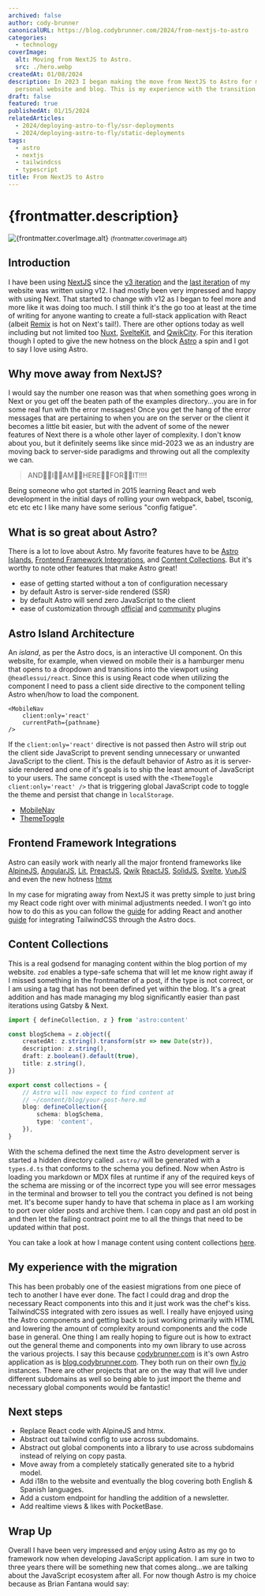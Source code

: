```yaml
---
archived: false
author: cody-brunner
canonicalURL: https://blog.codybrunner.com/2024/from-nextjs-to-astro
categories:
  - technology
coverImage:
  alt: Moving from NextJS to Astro.
  src: ./hero.webp
createdAt: 01/08/2024
description: In 2023 I began making the move from NextJS to Astro for my
  personal website and blog. This is my experience with the transition.
draft: false
featured: true
publishedAt: 01/15/2024
relatedArticles:
  - 2024/deploying-astro-to-fly/ssr-deployments
  - 2024/deploying-astro-to-fly/static-deployments
tags:
  - astro
  - nextjs
  - tailwindcss
  - typescript
title: From NextJS to Astro
---
```



# {frontmatter.description}

<div class='flex flex-col items-center gap-2'>
	<Image
		alt={frontmatter.coverImage.alt}
		class='object-cover'
		fetchpriority='high'
		height={400}
		quality={100}
		src={heroImage}
		width={800}
	/>
	<small>{frontmatter.coverImage.alt}</small>
</div>

## Introduction

I have been using [NextJS](https://nextjs.org) since the [v3 iteration](https://github.com/rockchalkwushock/my-blog) and the [last iteration](https://github.com/rockchalkwushock/codybrunner.com/tree/7acba36273a8588f6b2e703b3f34e43bd2f91b10) of my website was written using v12. I had mostly been very impressed and happy with using Next. That started to change with v12 as I began to feel more and more like it was doing too much. I still think it's the go too at least at the time of writing for anyone wanting to create a full-stack application with React (albeit [Remix](https://remix.run) is hot on Next's tail!). There are other options today as well including but not limited too [Nuxt](https://nuxt.com), [SvelteKit](https://kit.svelte.dev), and [QwikCity](https://qwik.builder.io/docs/). For this iteration though I opted to give the new hotness on the block [Astro](https://astro.build) a spin and I got to say I love using Astro.

## Why move away from NextJS?

I would say the number one reason was that when something goes wrong in Next or you get off the beaten path of the examples directory...you are in for some real fun with the error messages! Once you get the hang of the error messages that are pertaining to when you are on the server or the client it becomes a little bit easier, but with the advent of some of the newer features of Next there is a whole other layer of complexity. I don't know about you, but it definitely seems like since mid-2023 we as an industry are moving back to server-side paradigms and throwing out all the complexity we can.

> AND👏🏻I👏🏻AM👏🏻HERE👏🏻FOR👏🏻IT!!!!

Being someone who got started in 2015 learning React and web development in the initial days of rolling your own webpack, babel, tsconig, etc etc etc I like many have some serious "config fatigue".

## What is so great about Astro?

There is a lot to love about Astro. My favorite features have to be [Astro Islands](#astro-island-architecture), [Frontend Framework Integrations](#frontend-framework-integrations), and [Content Collections](#content-collections). But it's worthy to note other features that make Astro great!

- ease of getting started without a ton of configuration necessary
- by default Astro is server-side rendered (SSR)
- by default Astro will send zero JavaScript to the client
- ease of customization through [official](https://astro.build/integrations/?search=&categories%5B%5D=official) and [community](https://astro.build/integrations/) plugins

## Astro Island Architecture

An _island_, as per the Astro docs, is an interactive UI component. On this website, for example, when viewed on mobile their is a hamburger menu that opens to a dropdown and transitions into the viewport using `@headlessui/react`. Since this is using React code when utilizing the component I need to pass a client side directive to the component telling Astro when/how to load the component.

```tsx
<MobileNav
	client:only='react'
	currentPath={pathname}
/>
```

If the `client:only='react'` directive is not passed then Astro will strip out the client side JavaScript to prevent sending unnecessary or unwanted JavaScript to the client. This is the default behavior of Astro as it is server-side rendered and one of it's goals is to ship the least amount of JavaScript to your users. The same concept is used with the `<ThemeToggle client:only='react' />` that is triggering global JavaScript code to toggle the theme and persist that change in `localStorage`.

- [MobileNav](https://github.com/rockchalkwushock/codybrunner.com/blob/production/src/layouts/base-layout.astro#L130)
- [ThemeToggle](https://github.com/rockchalkwushock/codybrunner.com/blob/production/src/layouts/base-layout.astro#L379)

## Frontend Framework Integrations

Astro can easily work with nearly all the major frontend frameworks like [AlpineJS](https://alpinejs.dev/), [AngularJS](https://angularjs.org/), [Lit](https://lit.dev/), [PreactJS](https://preactjs.com/), [Qwik](https://qwik.builder.io/) [ReactJS](https://react.dev/), [SolidJS](https://www.solidjs.com/), [Svelte](https://svelte.dev/), [VueJS](https://vuejs.org/) and even the new hotness [htmx](https://htmx.org/)

In my case for migrating away from NextJS it was pretty simple to just bring my React code right over with minimal adjustments needed. I won't go into how to do this as you can follow the [guide](https://docs.astro.build/en/guides/integrations-guide/react/) for adding React and another [guide](https://docs.astro.build/en/guides/integrations-guide/tailwind/) for integrating TailwindCSS through the Astro docs.

## Content Collections

This is a real godsend for managing content within the blog portion of my website. `zod` enables a type-safe schema that will let me know right away if I missed something in the frontmatter of a post, if the type is not correct, or I am using a tag that has not been defined yet within the blog. It's a great addition and has made managing my blog significantly easier than past iterations using Gatsby & Next.

```ts caption="Defining the schema for a blog post with Zod." title="~/content/config"
import { defineCollection, z } from 'astro:content'

const blogSchema = z.object({
	createdAt: z.string().transform(str => new Date(str)),
	description: z.string(),
	draft: z.boolean().default(true),
	title: z.string(),
})

export const collections = {
	// Astro will now expect to find content at
	// ~/content/blog/your-post-here.md
	blog: defineCollection({
		schema: blogSchema,
		type: 'content',
	}),
}
```

With the schema defined the next time the Astro development server is started a hidden directory called `.astro/` will be generated with a `types.d.ts` that conforms to the schema you defined. Now when Astro is loading you markdown or MDX files at runtime if any of the required keys of the schema are missing or of the incorrect type you will see error messages in the terminal and browser to tell you the contract you defined is not being met. It's become super handy to have that schema in place as I am working to port over older posts and archive them. I can copy and past an old post in and then let the failing contract point me to all the things that need to be updated within that post.

You can take a look at how I manage content using content collections [here](https://github.com/rockchalkwushock/blog.codybrunner.com/blob/production/src/content/config.ts).


## My experience with the migration

This has been probably one of the easiest migrations from one piece of tech to another I have ever done. The fact I could drag and drop the necessary React components into this and it just work was the chef's kiss. TailwindCSS integrated with zero issues as well. I really have enjoyed using the Astro components and getting back to just working primarily with HTML and lowering the amount of complexity around components and the code base in general. One thing I am really hoping to figure out is how to extract out the general theme and components into my own library to use across the various projects. I say this because [codybrunner.com](https://codybrunner.com) is it's own Astro application as is [blog.codybrunner.com](https://blog.codybrunner.com). They both run on their own [fly.io](https://fly.io) instances. There are other projects that are on the way that will live under different subdomains as well so being able to just import the theme and necessary global components would be fantastic!

## Next steps

- Replace React code with AlpineJS and htmx.
- Abstract out tailwind config to use across subdomains.
- Abstract out global components into a library to use across subdomains instead of relying on copy pasta.
- Move away from a completely statically generated site to a hybrid model.
- Add i18n to the website and eventually the blog covering both English & Spanish languages.
- Add a custom endpoint for handling the addition of a newsletter.
- Add realtime views & likes with PocketBase.

## Wrap Up

Overall I have been very impressed and enjoy using Astro as my go to framework now when developing JavaScript application. I am sure in two to three years there will be something new that comes along...we are talking about the JavaScript ecosystem after all. For now though Astro is my choice because as Brian Fantana would say:

<Giphy giphyId="lKXd9sYM5dI9W" />

<Signature />
